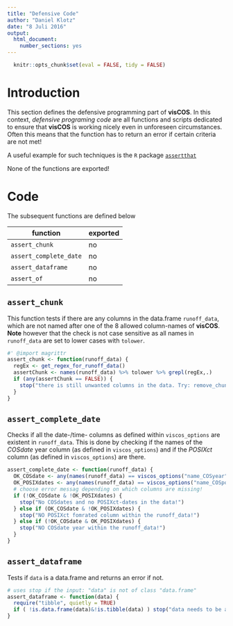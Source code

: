 ```yaml
---
title: "Defensive Code"
author: "Daniel Klotz"
date: "8 Juli 2016"
output:
  html_document:
    number_sections: yes
---
```


```r
  knitr::opts_chunk$set(eval = FALSE, tidy = FALSE)
```

# Introduction
This section defines the defensive programming part of **visCOS**.
In this context, *defensive programing code* are all functions and scripts
dedicated to ensure that **visCOS** is working nicely even in unforeseen
circumstances. Often this means that the function has to return an error
if certain criteria are not met!

A useful example for such techniques is the `R` package
[`assertthat`](https://cran.r-project.org/web/packages/assertthat/index.html)

None of the functions are exported!

# Code

The subsequent functions are defined below

function | exported
------------- | -------------
`assert_chunk` | no
`assert_complete_date` | no
 `assert_dataframe` | no
`assert_of` | no

## `assert_chunk`
This function tests if there are any columns in the data.frame `runoff_data`,
which are not named after one of the 8 allowed column-names of **visCOS**.
**Note** however that the check is not case sensitive as all names in
`runoff_data` are set to lower cases with `tolower`.
```r
#' @import magrittr
assert_chunk <- function(runoff_data) {
  regEx <- get_regex_for_runoff_data()
  assertChunk <- names(runoff_data) %>% tolower %>% grepl(regEx,.)
  if (any(assertChunk == FALSE)) {
    stop("there is still unwanted columns in the data. Try: remove_chunk")
  }
}
```

## `assert_complete_date`
Checks if all the date-/time- columns as defined within `viscos_options` are
existent in `runoff_data`. This is done by checking if the names of the
*COSdate* year column (as defined in `viscos_options`) and if the
*POSIXct* column (as defined in `viscos_options`) are there.
```r
assert_complete_date <- function(runoff_data) {
  OK_COSdate <- any(names(runoff_data) == viscos_options("name_COSyear"))
  OK_POSIXdates <- any(names(runoff_data) == viscos_options("name_COSposix"))
  # choose error messag depending on which columns are missing!
  if (!OK_COSdate & !OK_POSIXdates) {
    stop("No COSdates and no POSIXct-dates in the data!")
  } else if (OK_COSdate & !OK_POSIXdates) {
    stop("NO POSIXct fomrated column within the runoff_data!")
  } else if (!OK_COSdate & OK_POSIXdates) {
    stop("NO COSdate year within the runoff_data!")
  }
}
```

## `assert_dataframe`
Tests if `data` is a data.frame and returns an error if not.
```r
# uses stop if the input: "data" is not of class "data.frame"
assert_dataframe <- function(data) {
  require("tibble", quietly = TRUE)
  if ( !is.data.frame(data)&!is.tibble(data) ) stop("data needs to be a data_frame!")
}
```


